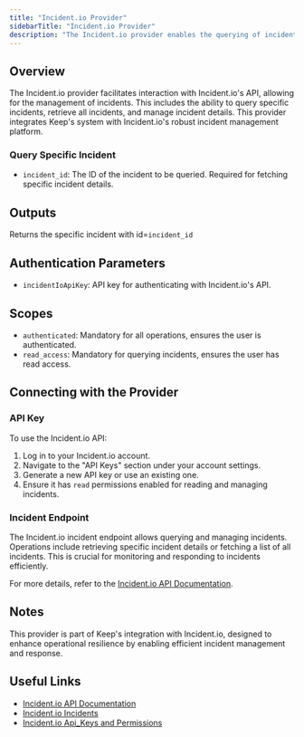 ```yaml
---
title: "Incident.io Provider"
sidebarTitle: "Incident.io Provider"
description: "The Incident.io provider enables the querying of incidents on Incident.io, leveraging incident management capabilities for effective response."
---
```


## Overview

The Incident.io provider facilitates interaction with Incident.io's API, allowing for the management of incidents. This includes the ability to query specific incidents, retrieve all incidents, and manage incident details. This provider integrates Keep's system with Incident.io's robust incident management platform.


### Query Specific Incident

- `incident_id`: The ID of the incident to be queried. Required for fetching specific incident details.

## Outputs

Returns the specific incident with id=`incident_id`

## Authentication Parameters

- `incidentIoApiKey`: API key for authenticating with Incident.io's API.

## Scopes

- `authenticated`: Mandatory for all operations, ensures the user is authenticated.
- `read_access`: Mandatory for querying incidents, ensures the user has read access.

## Connecting with the Provider

### API Key

To use the Incident.io API:
1. Log in to your Incident.io account.
2. Navigate to the "API Keys" section under your account settings.
3. Generate a new API key or use an existing one.
4. Ensure it has `read` permissions enabled for reading and managing incidents.

### Incident Endpoint

The Incident.io incident endpoint allows querying and managing incidents. Operations include retrieving specific incident details or fetching a list of all incidents. This is crucial for monitoring and responding to incidents efficiently.

For more details, refer to the [Incident.io API Documentation](https://api-docs.incident.io/).

## Notes

This provider is part of Keep's integration with Incident.io, designed to enhance operational resilience by enabling efficient incident management and response.

## Useful Links

- [Incident.io API Documentation](https://api-docs.incident.io/)
- [Incident.io Incidents](https://api-docs.incident.io/tag/Incidents-V2)
- [Incident.io Api_Keys and Permissions](https://help.incident.io/en/articles/6149651-our-api)
